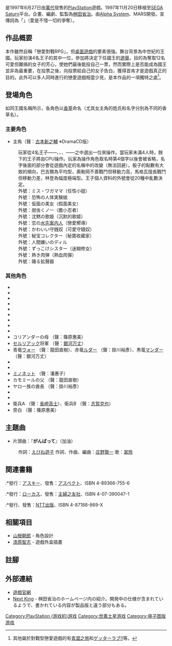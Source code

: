 {{日本作品|戀之千年王國|ネクストキング 恋の千年王国}}是1997年6月27日由[[萬代|萬代]]發售的[[PlayStation|PlayStation]]遊戲。1997年11月20日移植至[[SEGA_Saturn|SEGA Saturn]]平台。企畫、編劇、監製為[[桝田省治|桝田省治]]。由[[Alpha_System|Alpha System]]、MARS開發。宣傳詞為「{{lang|ja|愛は惜しみなく奪い合え!}}」（愛是不惜一切的爭奪）。

== 作品概要 ==
本作雖然自稱「戀愛對戰RPG」，但[[桌面遊戲|桌面遊戲]]的要素很強。舞台背景為中世紀的王國{{nihongo|赫布蘭|ハーブランド|Herbland|香草園}}。玩家扮演4名王子的其中一位，參加將決定下任國王的[[選舉|選舉]]。目的為奪取12名可愛但難搞的女子的芳心，使她們最後能投自己一票，然而實際上是否能成為國王並非為最重要，在投票之後，向投票給自己的女子告白，獲得首肯才是遊戲真正的目的。此外可以多人同時進行的戀愛遊戲相當少見，是本作品的一項獨特之處<ref>其他屬於對戰型戀愛遊戲的有[[青澀之戀|青澀之旅]]和[[ゲッターラブ!!_ちょー恋愛パーティーゲーム|ゲッターラブ!!]]等。</ref>。

== 登場角色 ==
如同王國名稱所示，各角色以[[香草|香草]]命名（尤其女主角的姓氏和名字分別為不同的香草名）。

=== 主要角色 ===
*主角（聲：[[古本新乃輔|古本新之輔]] ※DramaCD版）
:玩家從4名王子——{{nihongo|巴吉爾|バジル|Basil|[[羅勒|羅勒]]}}、{{nihongo|奧勒岡|オレガノ|Oregano|[[牛至|牛至]]}}、{{nihongo|馬格瓦|マグワート|Mugwort|[[艾草|艾草]]}}、{{nihongo|林登|リンデン|Linden|[[西洋菩提|西洋菩提]]}}——之中選出一位來操作。當玩家未滿4人時，餘下的王子將由CPU操作。玩家為操作角色取名時第4個字以後會被省略，名字後面的部分會從遊戲內定的名稱中的改變（無法回避）。骰子的點數有大致的傾向，巴吉爾為平均型，奧勒岡不善戰鬥但移動力高，馬格瓦擅長戰鬥但移動力差，林登為幅度極端型。王子個人資料的外號會從20種中亂數決定。
; {{nihongo|亞尼絲|アニス・ダンデライオン|Anise Dandelion|[[西洋茴香|西洋茴香]]、[[蒲公英|蒲公英]]|聲：[[天野由梨|天野由梨]]}}
:外號：ミス・ワガママ（任性小姐）
; {{nihongo|卡摩蜜兒|カモミール・アーティチョーク|Chamomile Artichoke|[[德國洋甘菊|德國洋甘菊]]、[[朝鮮薊|朝鮮薊]]|聲：[[冬馬由美|冬馬由美]]}}
:外號：恐怖の人体実験娘
; {{nihongo|卡菈薇|キャラウェイ・ゴールデンロッド|Caraway Goldenrod|[[葛縷子|葛縷子]]、[[加拿大一枝黄花|加拿大一枝黄花]]|聲：[[勝生真沙子|勝生真沙子]]}}
:外號：仮面の美女（假面美女）
; {{nihongo|庫明|クミン・ケイパーブッシュ|Cumin Caper|[[孜然|孜然]]、[[續隨子|續隨子]]|聲：[[皆口裕子|皆口裕子]]}}
:外號：弱虫くノ一（膽小忍者）
; {{nihongo|歌麗安妲|コリアンダー・ウォータークレス|Coriander Watercress|[[香菜|香菜]]、[[西洋菜|西洋菜]]|聲：[[井上喜久子|井上喜久子]]}}
:外號：沈黙の歌姫（沉默的歌姬）
; {{nihongo|莎芙蘭|サフラン・ジプシーワート|Safran Gypsywort|[[番紅花|番紅花]]、[[吉普賽草|吉普賽草]]|聲：[[丹下櫻|丹下櫻]]}}
:外號：恋の[[引水人|水先案内人]]（戀愛嚮導）
; {{nihongo|金賈|ジンジャー・ビーバーム|Ginger Beebalm|[[薑|薑]]、[[香蜂草|香蜂草]]|聲：[[荒木香惠|荒木香惠]]}}
:外號：かわいい守銭奴（可愛守錢奴）
; {{nihongo|琪可莉|チコリ・ワームウッド|Chicory Wormwood|[[菊苣|菊苣]]、[[苦艾|苦艾]]|聲：[[高山南|高山南]]}}
:外號：秘宝コレクター（秘寶收藏家）
; {{nihongo|荻兒|ディル・パースレイン|Dill Purslane|[[蒔蘿|蒔蘿]]、[[馬齒莧|馬齒莧]]|聲：[[篠原惠美|篠原惠美]]}}
:外號：人間嫌いのディル
; {{nihongo|芬奈兒|フェンネル・ナスタチウム|Fennel Nasturtium|[[小茴香|小茴香]]、[[旱金蓮|旱金蓮]]|聲：[[笠原弘子|笠原弘子]]}}
:外號：ずっこけシスター（迷糊修女）
; {{nihongo|瑪蓮|マレイン・フラックス|Mullein Flax|[[毛蕊花|毛蕊花]]、[[亚麻|亚麻]]|聲：[[潘惠子|潘惠子]]}}
:外號：熱き肉弾（熱血肉彈）
; {{nihongo|蘿絲瑪麗|ローズマリー・キャットニップ|Rosemary Catnip|[[迷迭香|迷迭香]]、[[貓薄荷|貓薄荷]]|聲：[[鶴弘美|鶴弘美]]}}
:外號：踊る拡聲器

===其他角色===
*{{nihongo|亨利國王|キングヘンリー王|King Henry|[[藜科|藜科]]|聲：[[內海賢二|內海賢二]]}}
*{{nihongo|安潔莉卡|アンゼリカ|Angelica|[[當歸|當歸屬]]|聲：井上喜久子}}
*{{nihongo|大魔道師馬喬拉姆|大魔道師マジョラム|Magician Marjoram|[[墨角蘭|墨角蘭]]|聲：高山南}}
*{{nihongo|怪盗西索普|怪盗ヒソップ|Thief Hyssop|[[牛膝草|牛膝草]]|聲：[[曾我部和恭|曾我部和恭]]}}
*{{nihongo|達拉岡船長|タラゴン船長|Captain Tarragon|[[龍蒿|龍蒿]]|聲：[[掛川裕彥|掛川裕彥]]}}
*{{nihongo|奈杰拉王子|ニゲラ王子|Prince Nigella|[[黑種草|黑種草]]|聲：[[矢尾一樹|矢尾一樹]]}}
*{{nihongo|阿卡內特女王|アルカネット女王|Queen Alkanet|[[牛舌草|牛舌草]]<!-- Anchusa officinalis -->|聲：冬馬由美}}
*{{nihongo|惡靈查比爾|悪霊チャービル|Chervil|[[峨參|山蘿蔔]]<!-- Anthriscus cereifolium -->|聲：[[龍田直樹|龍田直樹]]}}
*{{nihongo|貝托尼侯爵|ベトニー侯爵|Betony|[[藥水蘇|水蘇]]<!-- Stachys officinalis -->|聲：曽我部和恭}}
*コリアンダーの母 （聲：篠原惠美）
*[[セルリアック|セルリアック]]将軍 （聲：[[銀河万丈|銀河万丈]]）
*青竜[[ウォー|ウォー]] （聲：龍田直樹）、赤竜[[ルダー|ルダー]] （聲：掛川裕彥）、黒竜[[マンダー|マンダー]] （聲：銀河万丈）
*{{nihongo|絲泰維亞女王|ステビア女王|Queen Stevia|[[甜菊|甜菊]]|聲：鶴ひろみ}}
*{{nihongo|伊莉絲|イリス|Iris|[[溪荪|菖蒲]]|聲：荒木香惠}}
*[[ミノネット|ミノネット]] （聲：潘惠子）
*カモミールの父 （聲：龍田直樹）
*ヤロー族の酋長 （聲：掛川裕彥）
*{{nihongo|康恩|コーン|Corn|[[玉米|玉米]]}}
*{{nihongo|科克爾|コックル|Cockle|[[雜草|雜草]]}}
*衛兵A （聲：[[長嶝高士|長嶝高士]]）、衛兵B （聲：[[志賀克也|志賀克也]]）
*旁白 （聲：篠原惠美）

== 主題曲 ==
*片頭曲：『'''がんばって'''』（加油）
:作詞：[[えびね遊子|えびね遊子]] 作詞、作曲、編曲：[[庄野賢一|庄野賢一]] 歌：[[翠玲|翠玲]]

== 関連書籍 ==
;{{lang|ja|ネクストキング 恋の千年王国 公式ガイド ～benefit from herb～}}
:*發行：[[ASCII_(公司)|アスキー]]、發售：[[Aspect_(公司)|アスペクト]]、ISBN 4-89366-755-6
;{{lang|ja|ネクストキング 恋の千年王国 ビジュアルファンブック}}
:*發行：[[Locus_(出版社)|ローカス]]、發售：[[主婦之友社|主婦之友社]]、ISBN 4-07-390047-1
;{{lang|ja|ネクストキング 恋の千年王国 完全攻略ガイドブック}}
:*發行、發售：[[NTT出版|NTT出版]]、ISBN 4-87188-869-X

== 相關項目 ==
*[[山根朝郎|山根朝郎]] - 角色設計
*[[漆原智志|漆原智志]] - 遊戲外盒插畫

== 註腳 ==
{{reflist}}

== 外部連結 ==
*[http://www.bandaigames.channel.or.jp/list/nk/index.htm 遊戲官網] {{Wayback|url=http://www.bandaigames.channel.or.jp/list/nk/index.htm |date=20020204074216 }}
*[https://web.archive.org/web/20100107021520/http://www.linda3.co.jp/game/nk.shtml Next King] - 桝田省治のホームページ内の紹介。開発中の仕様が含まれているようで、書かれている内容が製品版と違う部分もある。


{{DEFAULTSORT:Next King}}
[[Category:PlayStation_(游戏机)游戏|Category:PlayStation (游戏机)游戏]]
[[Category:世嘉土星游戏|Category:世嘉土星游戏]]
[[Category:电子图版游戏|Category:电子图版游戏]]